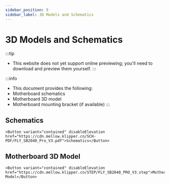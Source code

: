 ```yaml
---
sidebar_position: 9
sidebar_label: 3D Models and Schematics
---
```





# 3D Models and Schematics


:::tip
* This website does not yet support online previewing; you'll need to download and preview them yourself.
:::

:::info
* This document provides the following:
* Motherboard schematics
* Motherboard 3D model
* Motherboard mounting bracket (if available)
:::

## Schematics

    <Button variant="contained" disableElevation href="https://cdn.mellow.klipper.cn/SCH-PDF/FLY_SB2040_Pro_V3.pdf">Schematics</Button>


## Motherboard 3D Model

    <Button variant="contained" disableElevation href="https://cdn.mellow.klipper.cn/STEP/FLY_SB2040_PRO_V3.step">Motherboard Model</Button>